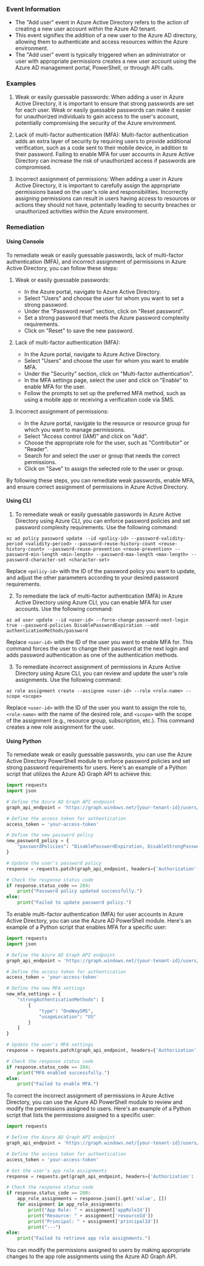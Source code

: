 
### Event Information

- The "Add user" event in Azure Active Directory refers to the action of creating a new user account within the Azure AD tenant.
- This event signifies the addition of a new user to the Azure AD directory, allowing them to authenticate and access resources within the Azure environment.
- The "Add user" event is typically triggered when an administrator or user with appropriate permissions creates a new user account using the Azure AD management portal, PowerShell, or through API calls.


### Examples

1. Weak or easily guessable passwords: When adding a user in Azure Active Directory, it is important to ensure that strong passwords are set for each user. Weak or easily guessable passwords can make it easier for unauthorized individuals to gain access to the user's account, potentially compromising the security of the Azure environment.

2. Lack of multi-factor authentication (MFA): Multi-factor authentication adds an extra layer of security by requiring users to provide additional verification, such as a code sent to their mobile device, in addition to their password. Failing to enable MFA for user accounts in Azure Active Directory can increase the risk of unauthorized access if passwords are compromised.

3. Incorrect assignment of permissions: When adding a user in Azure Active Directory, it is important to carefully assign the appropriate permissions based on the user's role and responsibilities. Incorrectly assigning permissions can result in users having access to resources or actions they should not have, potentially leading to security breaches or unauthorized activities within the Azure environment.

### Remediation

#### Using Console

To remediate weak or easily guessable passwords, lack of multi-factor authentication (MFA), and incorrect assignment of permissions in Azure Active Directory, you can follow these steps:

1. Weak or easily guessable passwords:
   - In the Azure portal, navigate to Azure Active Directory.
   - Select "Users" and choose the user for whom you want to set a strong password.
   - Under the "Password reset" section, click on "Reset password".
   - Set a strong password that meets the Azure password complexity requirements.
   - Click on "Reset" to save the new password.

2. Lack of multi-factor authentication (MFA):
   - In the Azure portal, navigate to Azure Active Directory.
   - Select "Users" and choose the user for whom you want to enable MFA.
   - Under the "Security" section, click on "Multi-factor authentication".
   - In the MFA settings page, select the user and click on "Enable" to enable MFA for the user.
   - Follow the prompts to set up the preferred MFA method, such as using a mobile app or receiving a verification code via SMS.

3. Incorrect assignment of permissions:
   - In the Azure portal, navigate to the resource or resource group for which you want to manage permissions.
   - Select "Access control (IAM)" and click on "Add".
   - Choose the appropriate role for the user, such as "Contributor" or "Reader".
   - Search for and select the user or group that needs the correct permissions.
   - Click on "Save" to assign the selected role to the user or group.

By following these steps, you can remediate weak passwords, enable MFA, and ensure correct assignment of permissions in Azure Active Directory.

#### Using CLI

1. To remediate weak or easily guessable passwords in Azure Active Directory using Azure CLI, you can enforce password policies and set password complexity requirements. Use the following command:

```
az ad policy password update --id <policy-id> --password-validity-period <validity-period> --password-reuse-history-count <reuse-history-count> --password-reuse-prevention <reuse-prevention> --password-min-length <min-length> --password-max-length <max-length> --password-character-set <character-set>
```

Replace `<policy-id>` with the ID of the password policy you want to update, and adjust the other parameters according to your desired password requirements.

2. To remediate the lack of multi-factor authentication (MFA) in Azure Active Directory using Azure CLI, you can enable MFA for user accounts. Use the following command:

```
az ad user update --id <user-id> --force-change-password-next-login true --password-policies DisablePasswordExpiration --add authenticationMethods/password
```

Replace `<user-id>` with the ID of the user you want to enable MFA for. This command forces the user to change their password at the next login and adds password authentication as one of the authentication methods.

3. To remediate incorrect assignment of permissions in Azure Active Directory using Azure CLI, you can review and update the user's role assignments. Use the following command:

```
az role assignment create --assignee <user-id> --role <role-name> --scope <scope>
```

Replace `<user-id>` with the ID of the user you want to assign the role to, `<role-name>` with the name of the desired role, and `<scope>` with the scope of the assignment (e.g., resource group, subscription, etc.). This command creates a new role assignment for the user.

#### Using Python

To remediate weak or easily guessable passwords, you can use the Azure Active Directory PowerShell module to enforce password policies and set strong password requirements for users. Here's an example of a Python script that utilizes the Azure AD Graph API to achieve this:

```python
import requests
import json

# Define the Azure AD Graph API endpoint
graph_api_endpoint = 'https://graph.windows.net/{your-tenant-id}/users/{user-object-id}?api-version=1.6'

# Define the access token for authentication
access_token = 'your-access-token'

# Define the new password policy
new_password_policy = {
    "passwordPolicies": "DisablePasswordExpiration, DisableStrongPassword"
}

# Update the user's password policy
response = requests.patch(graph_api_endpoint, headers={'Authorization': 'Bearer ' + access_token}, data=json.dumps(new_password_policy))

# Check the response status code
if response.status_code == 204:
    print("Password policy updated successfully.")
else:
    print("Failed to update password policy.")
```

To enable multi-factor authentication (MFA) for user accounts in Azure Active Directory, you can use the Azure AD PowerShell module. Here's an example of a Python script that enables MFA for a specific user:

```python
import requests
import json

# Define the Azure AD Graph API endpoint
graph_api_endpoint = 'https://graph.windows.net/{your-tenant-id}/users/{user-object-id}?api-version=1.6'

# Define the access token for authentication
access_token = 'your-access-token'

# Define the new MFA settings
new_mfa_settings = {
    "strongAuthenticationMethods": [
        {
            "type": "OneWaySMS",
            "usageLocation": "US"
        }
    ]
}

# Update the user's MFA settings
response = requests.patch(graph_api_endpoint, headers={'Authorization': 'Bearer ' + access_token}, data=json.dumps(new_mfa_settings))

# Check the response status code
if response.status_code == 204:
    print("MFA enabled successfully.")
else:
    print("Failed to enable MFA.")
```

To correct the incorrect assignment of permissions in Azure Active Directory, you can use the Azure AD PowerShell module to review and modify the permissions assigned to users. Here's an example of a Python script that lists the permissions assigned to a specific user:

```python
import requests

# Define the Azure AD Graph API endpoint
graph_api_endpoint = 'https://graph.windows.net/{your-tenant-id}/users/{user-object-id}/appRoleAssignments?api-version=1.6'

# Define the access token for authentication
access_token = 'your-access-token'

# Get the user's app role assignments
response = requests.get(graph_api_endpoint, headers={'Authorization': 'Bearer ' + access_token})

# Check the response status code
if response.status_code == 200:
    app_role_assignments = response.json().get('value', [])
    for assignment in app_role_assignments:
        print("App Role: " + assignment['appRoleId'])
        print("Resource: " + assignment['resourceId'])
        print("Principal: " + assignment['principalId'])
        print("---")
else:
    print("Failed to retrieve app role assignments.")
```

You can modify the permissions assigned to users by making appropriate changes to the app role assignments using the Azure AD Graph API.

